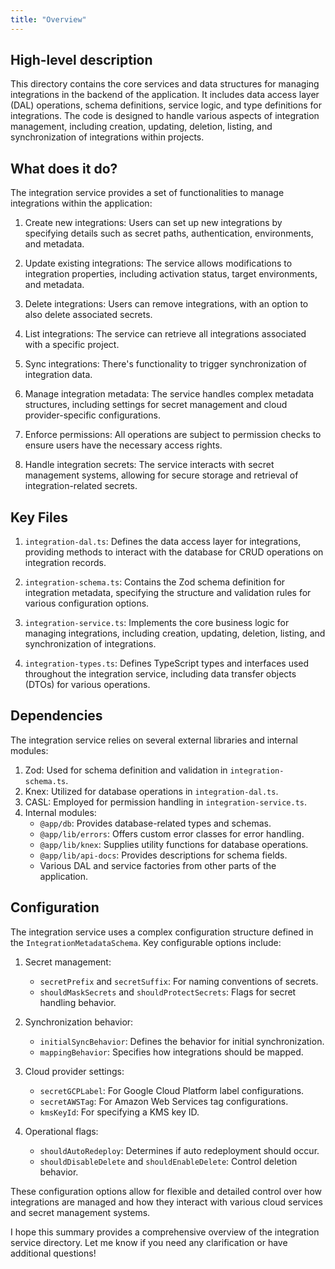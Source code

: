 ```yaml
---
title: "Overview"
---
```


## High-level description
This directory contains the core services and data structures for managing integrations in the backend of the application. It includes data access layer (DAL) operations, schema definitions, service logic, and type definitions for integrations. The code is designed to handle various aspects of integration management, including creation, updating, deletion, listing, and synchronization of integrations within projects.

## What does it do?
The integration service provides a set of functionalities to manage integrations within the application:

1. Create new integrations: Users can set up new integrations by specifying details such as secret paths, authentication, environments, and metadata.

2. Update existing integrations: The service allows modifications to integration properties, including activation status, target environments, and metadata.

3. Delete integrations: Users can remove integrations, with an option to also delete associated secrets.

4. List integrations: The service can retrieve all integrations associated with a specific project.

5. Sync integrations: There's functionality to trigger synchronization of integration data.

6. Manage integration metadata: The service handles complex metadata structures, including settings for secret management and cloud provider-specific configurations.

7. Enforce permissions: All operations are subject to permission checks to ensure users have the necessary access rights.

8. Handle integration secrets: The service interacts with secret management systems, allowing for secure storage and retrieval of integration-related secrets.

## Key Files

1. `integration-dal.ts`: Defines the data access layer for integrations, providing methods to interact with the database for CRUD operations on integration records.

2. `integration-schema.ts`: Contains the Zod schema definition for integration metadata, specifying the structure and validation rules for various configuration options.

3. `integration-service.ts`: Implements the core business logic for managing integrations, including creation, updating, deletion, listing, and synchronization of integrations.

4. `integration-types.ts`: Defines TypeScript types and interfaces used throughout the integration service, including data transfer objects (DTOs) for various operations.

## Dependencies
The integration service relies on several external libraries and internal modules:

1. Zod: Used for schema definition and validation in `integration-schema.ts`.
2. Knex: Utilized for database operations in `integration-dal.ts`.
3. CASL: Employed for permission handling in `integration-service.ts`.
4. Internal modules:
   - `@app/db`: Provides database-related types and schemas.
   - `@app/lib/errors`: Offers custom error classes for error handling.
   - `@app/lib/knex`: Supplies utility functions for database operations.
   - `@app/lib/api-docs`: Provides descriptions for schema fields.
   - Various DAL and service factories from other parts of the application.

## Configuration
The integration service uses a complex configuration structure defined in the `IntegrationMetadataSchema`. Key configurable options include:

1. Secret management:
   - `secretPrefix` and `secretSuffix`: For naming conventions of secrets.
   - `shouldMaskSecrets` and `shouldProtectSecrets`: Flags for secret handling behavior.

2. Synchronization behavior:
   - `initialSyncBehavior`: Defines the behavior for initial synchronization.
   - `mappingBehavior`: Specifies how integrations should be mapped.

3. Cloud provider settings:
   - `secretGCPLabel`: For Google Cloud Platform label configurations.
   - `secretAWSTag`: For Amazon Web Services tag configurations.
   - `kmsKeyId`: For specifying a KMS key ID.

4. Operational flags:
   - `shouldAutoRedeploy`: Determines if auto redeployment should occur.
   - `shouldDisableDelete` and `shouldEnableDelete`: Control deletion behavior.

These configuration options allow for flexible and detailed control over how integrations are managed and how they interact with various cloud services and secret management systems.

I hope this summary provides a comprehensive overview of the integration service directory. Let me know if you need any clarification or have additional questions!
